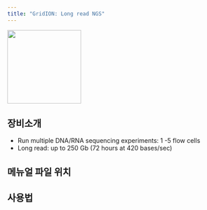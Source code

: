 ```yaml
---
title: "GridION: Long read NGS"
---
```


![](images/paste-40.png){width="168"}

## 장비소개
- Run multiple DNA/RNA sequencing experiments: 1 -5 flow cells
- Long read: up to 250 Gb (72 hours at 420 bases/sec)



## 메뉴얼 파일 위치



## 사용법

